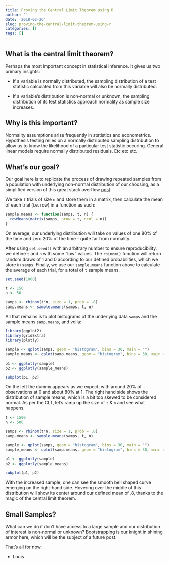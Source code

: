 ```yaml
---
title: Proving the Central Limit Theorem using R
author: ''
date: '2018-02-26'
slug: proving-the-central-limit-theorem-using-r
categories: []
tags: []
---
```


## What is the central limit theorem?

Perhaps the most important concept in statistical inference. It gives us two primary insights:

* If a variable is normally distributed, the sampling distribution of a test statistic calculated from this variable will also be normally distributed.

* If a variable's distribution is non-normal or unknown, the sampling distribution of its test statistics approach normality as sample size increases.

## Why is this important?

Normality assumptions arise frequently in statistics and econometrics. Hypothesis testing relies on a normally distributed sampling distribution to allow us to know the likelihood of a particular test statistic occuring. General linear models require normally distributed residuals. Etc etc etc.

## What's our goal?

Our goal here is to replicate the process of drawing repeated samples from a population with underlying non-normal distribution of our choosing, as a simplified version of this great stack overflow [post](https://stackoverflow.com/questions/40307510/central-limit-theorem-in-r). 

We take `t` trials of size `n` and store them in a matrix, then calculate the mean of each trial (i.e. row) in a function as such:

```r
sample.means <- function(samps, t, n) {
  rowMeans(matrix(samps, nrow = t, ncol = n))
}
```

On average, our underlying distribution will take on values of one 80% of the time and zero 20% of the time - quite far from normality.

After using `set.seed()` with an arbitrary number to ensure reproducibility, we define `t` and `n` with some "low" values. The `rbinom()` function will return random draws of 1 and 0 according to our defined probabilities, which we store in `samps`. Finally, we use our `sample.means` function above to calculate the average of each trial, for a total of `t` sample means.
```r
set.seed(1000)

t <- 150
n <- 50

samps <- rbinom(t*n, size = 1, prob = .8)
samp.means <- sample.means(samps, t, n)
```

All that remains is to plot histograms of the underlying data `samps` and the sample means `samp.means`, and voila:
\newline
```r
library(ggplot2)
library(gridExtra)
library(plotly)

sample <- qplot(samps, geom = "histogram", bins = 30, main = "")
sample_means <- qplot(samp.means, geom = "histogram", bins = 30, main = "")

p1 <- ggplotly(sample)
p2 <- ggplotly(sample_means)

subplot(p1, p2)

```

On the left the dummy appears as we expect, with around 20% of observations at 0 and about 80% at 1. The right hand side shows the distribution of sample means, which is a bit too skewed to be considered normal. As per the CLT, let's ramp up the size of `t` & `n` and see what happens.

```r
t <- 1500
n <- 500

samps <- rbinom(t*n, size = 1, prob = .8)
samp.means <- sample.means(samps, t, n)

sample <- qplot(samps, geom = "histogram", bins = 30, main = "")
sample_means <- qplot(samp.means, geom = "histogram", bins = 30, main = "")

p1 <- ggplotly(sample)
p2 <- ggplotly(sample_means)

subplot(p1, p2)
```

With the increased sample, one can see the smooth bell shaped curve emerging on the right-hand side. Hovering over the middle of this distribution will show its center around our defined mean of .8, thanks to the magic of the central limit theorem.


## Small Samples?

What can we do if don't have access to a large sample and our distribution of interest is non-normal or unknown? [Bootstrapping](https://en.wikipedia.org/wiki/Bootstrapping_(statistics)) is our knight in shining armor here, which will be the subject of a future post.

That's all for now.

- Louis